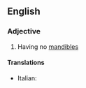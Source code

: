 ==English==

===Adjective===
{{en-adj|-}}

# {{context|of a pupa|lang=en}} Having no [[mandible]]s

====Translations====
{{trans-top|adecticous}}
* Italian: {{t-|it|adectico}}
{{trans-mid}}
{{trans-bottom}}
